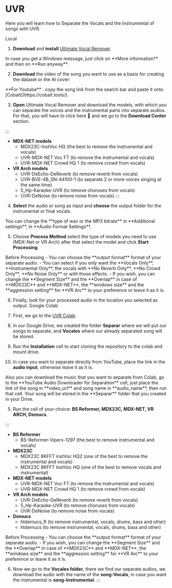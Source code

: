 # UVR

Here you will learn how to Separate the Vocals and the Instrumental of songs with UVR.

Local
1. **Download** and **install** [Ultimate Vocal Remover](https://github.com/Anjok07/ultimatevocalremovergui/releases/tag/v5.6).

 
<Callout type="info" emoji="ℹ️">
  In case you get a Windows message, just click on **More information** and then on **Run anyway**.
</Callout>

2. **Download** the video of the song you want to use as a basis for creating the dataset or the AI cover:

<Callout emoji="👾">
  **For Youtube** : copy the song link from the search bar and paste it onto [Cobalt](https://cobalt.tools/).
</Callout>

3. **Open** Ultimate Vocal Remover and download the models, with which you can separate the voices and the instrumental parts into separate audios. For that, you will have to click here :wrench: and we go to the **Download Center** section.

:::

- **MDX-NET models**
  - MDX23C-InstVoc HQ (the best to remove the instrumental and vocals)
  - UVR-MDX-NET Voc FT (to remove the instrumental and vocals)
  - UVR-MDX-NET Crowd HQ 1 (to remove crowd from vocals)
- **VR Arch models**
  - UVR-DeEcho-DeReverb (to remove reverb from vocals)
  - UVR-BVE-4B_SN-44100-1 (to separate 2 or more voices singing at the same time)
  - 5_Hp-Karaoke-UVR (to remove choruses from vocals)
  - UVR-DeNoise (to remove noise from vocals)
:::

4. **Select** the audio or song as input and **choose** the output folder for the instrumental or final vocals.

<Callout type="info" emoji="ℹ️">
  You can change the **type of wav or the MP3 bitrate** in **Additional settings**, in **Audio Format Settings**.
</Callout>

5. Choose **Process Method** select the type of models you need to use (MDX-Net or VR Arch) after that select the model and click **Start Processing**. 

<Callout type="info" emoji="ℹ️">
Before Processing
- You can choose the **output format** format of your separate audio.
- You can select if you only want the **Vocals Only**, **Instrumental Only**, the vocals with **No Reverb Only**, **No Crowd Only**, **No Noise Only** or with those effects.
- If you wish, you can change the **Segment Size** and the **Overlap** in case of **MDX23C** and **MDX-NET**, the **windows size** and the **aggression setting** for **VR Arc** to your preference or leave it as it is.
</Callout>

6. Finally, look for your processed audio in the location you selected as output.
Google Colab
1. First, we go to the [UVR Colab](https://colab.research.google.com/github/Eddycrack864/UVR5-NO-UI/blob/main/UVR5_NO_UI.ipynb).

2. In our Google Drive, we created the folder **Separar** where we will put our songs to separate, and **Vocales** where our already separated song will be stored.

3. Run the **Installation** cell to start cloning the repository to the colab and mount drive.

4. In case you want to separate directly from YouTube, place the link in the **audio input**, otherwise leave it as it is.

<Callout type="info" emoji="ℹ️">
  Also you can download the music that you want to separate from Colab, go to the **YouTube Audio Downloader for Separation** cell, just place the link of the song in **video_url** and song name in **audio_name**, then run that cell. Your song will be stored in the **Separar** folder that you created in your Drive.
</Callout>

5. Run the cell of your choice: **BS Reformer, MDX23C, MDX-NET, VR ARCH, Demucs**.

:::

- **BS Reformer**
  - BS-Reformer-Viperx-1297 (the best to remove instrumental and vocals)
- **MDX23C**
  - MDX23C 8KFFT instVoc HQ2 (one of the best to remove the instrumental and vocals)
  - MDX23C 8KFFT InstVoc HQ (one of the best to remove vocals and instrumental)
- **MDX-NET models**
  - UVR-MDX-NET Voc FT (to remove the instrumental and vocals)
  - UVR-MDX-NET Crowd HQ 1 (to remove crowd from vocals)
- **VR Arch models**
  - UVR-DeEcho-DeReverb (to remove reverb from vocals)
  - 5_Hp-Karaoke-UVR (to remove choruses from vocals)
  - UVR-DeNoise (to remove noise from vocals)
- **Demucs**
  - htdemucs_ft (to remove instrumental, vocals, drums, bass and other)
  - htdemucs (to remove instrumental, vocals, drums, bass and other)

<Callout type="info" emoji="ℹ️">
Before Processing
- You can choose the **output format** format of your separate audio.
- If you wish, you can change the **Segment Size** and the **Overlap** in case of **MDX23C** and **MDX-NET**, the **windows size** and the **aggression setting** for **VR Arc** to your preference or leave it as it is.
</Callout>

6. Now we go to the **Vocales folder**, there we find our separate audios, we download the audio with the name of the **song-Vocals**, in case you want the instrumental is **song-Instrumental**.
:::

